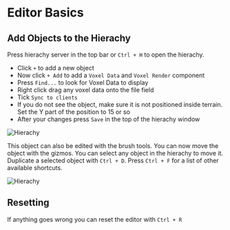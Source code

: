 # Editor Basics

## Add Objects to the Hierachy
Press hierachy server in the top bar or `Ctrl + H` to open the hierachy. 
 * Click `+` to add a new object
 * Now click `+ Add` to add a `Voxel Data` and `Voxel Render` component
 * Press `Find...` to look for Voxel Data to display
 * Right click drag any voxel data onto the file field
 * Tick `Sync to clients`
 * If you do not see the object, make sure it is not positioned inside terrain. Set the Y part of the position to 15 or so
 * After your changes press `Save` in the top of the hierachy window

![Hierachy](/img/editor-basics/hierachy1.png)

This object can also be edited with the brush tools.
You can now move the object with the gizmos. You can select any object in the hierachy to move it. Duplicate a selected object with `Ctrl + D`. Press `Ctrl + F` for a list of other available shortcuts.

![Hierachy](/img/editor-basics/gizmo.png)

## Resetting
If anything goes wrong you can reset the editor with `Ctrl + R`
